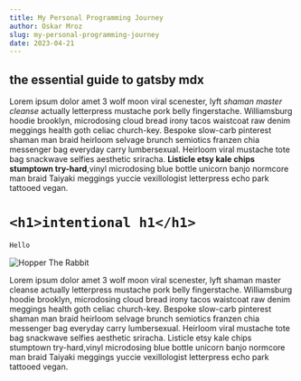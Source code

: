 ```yaml
---
title: My Personal Programming Journey
author: Oskar Mroz
slug: my-personal-programming-journey
date: 2023-04-21
---
```


## the essential guide to gatsby mdx

Lorem ipsum dolor amet 3 wolf moon viral scenester, lyft _shaman master cleanse_ actually letterpress mustache pork belly fingerstache. Williamsburg hoodie brooklyn, microdosing cloud bread irony tacos waistcoat raw denim meggings health goth celiac church-key. Bespoke slow-carb pinterest shaman man braid heirloom selvage brunch semiotics franzen chia messenger bag everyday carry lumbersexual. Heirloom viral mustache tote bag snackwave selfies aesthetic sriracha. **Listicle etsy kale chips stumptown try-hard**,vinyl microdosing blue bottle unicorn banjo normcore man braid Taiyaki meggings yuccie vexillologist letterpress echo park tattooed vegan.

# `<h1>intentional h1</h1>`


```js
Hello
```

<div className="post-image">

![Hopper The Rabbit](./profile-pic.jpg)

</div>

Lorem ipsum dolor amet 3 wolf moon viral scenester, lyft shaman master cleanse actually letterpress mustache pork belly fingerstache. Williamsburg hoodie brooklyn, microdosing cloud bread irony tacos waistcoat raw denim meggings health goth celiac church-key. Bespoke slow-carb pinterest shaman man braid heirloom selvage brunch semiotics franzen chia messenger bag everyday carry lumbersexual. Heirloom viral mustache tote bag snackwave selfies aesthetic sriracha. Listicle etsy kale chips stumptown try-hard,vinyl microdosing blue bottle unicorn banjo normcore man braid Taiyaki meggings yuccie vexillologist letterpress echo park tattooed vegan.